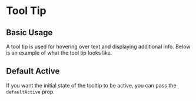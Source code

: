 
<Meta of={TooltipStories} />

# Tool Tip

## Basic Usage

<ArgsTable of={ToolTip} />

A tool tip is used for hovering over text and displaying additional info. Below is an example of what the tool tip looks like.

<Canvas of={TooltipStories.BasicUsage} />

<RenderHtmlMarkup component="ToolTip" story="Basic Usage" />

## Default Active

<ArgsTable of={ToolTip} />

If you want the initial state of the tooltip to be active, you can pass the `defaultActive` prop.

<Canvas of={TooltipStories.DefaultActive} />

<RenderHtmlMarkup component="ToolTip" story="Default Active" />
